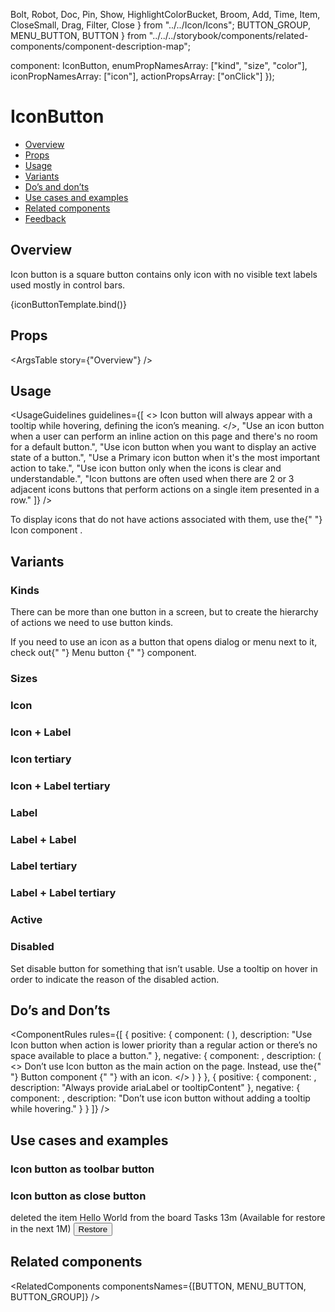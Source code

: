   Bolt,
  Robot,
  Doc,
  Pin,
  Show,
  HighlightColorBucket,
  Broom,
  Add,
  Time,
  Item,
  CloseSmall,
  Drag,
  Filter,
  Close
} from "../../Icon/Icons";
  BUTTON_GROUP,
  MENU_BUTTON,
  BUTTON
} from "../../../storybook/components/related-components/component-description-map";

  component: IconButton,
  enumPropNamesArray: ["kind", "size", "color"],
  iconPropNamesArray: ["icon"],
  actionPropsArray: ["onClick"]
});

<Meta
  title="Buttons/Icon Button"
  component={IconButton}
  argTypes={metaSettings.argTypes}
  decorators={metaSettings.decorators}
/>

<!--- Component template -->


<!--- Component documentation -->

# IconButton

- [Overview](#overview)
- [Props](#props)
- [Usage](#usage)
- [Variants](#variants)
- [Do’s and don’ts](#dos-and-donts)
- [Use cases and examples](#use-cases-and-examples)
- [Related components](#related-components)
- [Feedback](#feedback)

## Overview

Icon button is a square button contains only icon with no visible text labels used mostly in control bars.

<Canvas>
  <Story name="Overview" args={{ ariaLabel: "Close" }}>
    {iconButtonTemplate.bind()}
  </Story>
</Canvas>

## Props

<ArgsTable story={"Overview"} />

## Usage

<UsageGuidelines
  guidelines={[
    <>
      Icon button will always appear with a <Link href="/?path=/docs/popover-tooltip--overview">tooltip</Link> while
      hovering, defining the icon’s meaning.
    </>,
    "Use an icon button when a user can perform an inline action on this page and there's no room for a default button.",
    "Use icon button when you want to display an active state of a button.",
    "Use a Primary icon button when it's the most important action to take.",
    "Use icon button only when the icons is clear and understandable.",
    "Icon buttons are often used when there are 2 or 3 adjacent icons buttons that perform actions on a single item presented in a row."
  ]}
/>

<Tip title="Check yourself">
  To display icons that do not have actions associated with them, use the{" "}
  <Link href="/?path=/docs/components-icon--overview" size={Link.sizes.SMALL} withoutSpacing>
    Icon component
  </Link>
  .
</Tip>

## Variants

### Kinds

There can be more than one button in a screen, but to create the hierarchy of actions we need to use button kinds.

<Canvas>
  <Story name="Kinds">
    <div style={{ display: "flex", justifyContent: "space-evenly", alignItems: "center", width: "100%" }}>
      <IconButton icon={Close} kind={IconButton.kinds.PRIMARY} ariaLabel="My primary IconButton" />
      <IconButton icon={Close} kind={IconButton.kinds.TERTIARY} ariaLabel="My tertiary IconButton" />
    </div>
  </Story>
</Canvas>

<Tip>
  If you need to use an icon as a button that opens dialog or menu next to it, check out{" "}
  <Link href="/?path=/docs/buttons-menubutton--overview" size={Link.sizes.SMALL} withoutSpacing>
    Menu button
  </Link>{" "}
  component.
</Tip>

### Sizes

<Canvas>
  <Story name="Sizes">
    <div style={{ display: "flex", justifyContent: "space-evenly", alignItems: "center", width: "100%" }}>
      <IconButton
        size={IconButton.sizes.SMALL}
        icon={Close}
        kind={IconButton.kinds.PRIMARY}
        ariaLabel="My small IconButton"
        key="small"
      />
      <IconButton
        size={IconButton.sizes.LARGE}
        icon={Close}
        kind={IconButton.kinds.PRIMARY}
        ariaLabel="My large IconButton"
        key="large"
      />
    </div>
  </Story>
</Canvas>

### Icon

<Canvas>
  <Story name="Icon">
    <div style={{ display: "flex", justifyContent: "space-evenly", alignItems: "center", width: "100%" }}>
      <IconButton
        size={IconButton.sizes.SMALL}
        icon={Close}
        kind={IconButton.kinds.PRIMARY}
        ariaLabel="My Primary Small Icon Button"
      />
      <IconButton
        size={IconButton.sizes.LARGE}
        icon={Close}
        kind={IconButton.kinds.PRIMARY}
        ariaLabel="My Primary Large Icon Button"
      />
    </div>
  </Story>
</Canvas>

### Icon + Label

<Canvas>
  <Story name="Icon + Label">
    <div style={{ display: "flex", justifyContent: "space-evenly", alignItems: "center", width: "100%" }}>
      <IconButton
        size={IconButton.sizes.SMALL}
        icon={Close}
        kind={IconButton.kinds.PRIMARY}
        ariaLabel="My IconLabel Button"
        label="label"
      />
      <IconButton
        size={IconButton.sizes.LARGE}
        icon={Close}
        kind={IconButton.kinds.PRIMARY}
        ariaLabel="My IconLabel Button"
        label="label"
      />
    </div>
  </Story>
</Canvas>

### Icon tertiary

<Canvas>
  <Story name="Icon tertiary">
    <div style={{ display: "flex", justifyContent: "space-evenly", alignItems: "center", width: "100%" }}>
      <IconButton
        size={IconButton.sizes.SMALL}
        icon={Close}
        kind={IconButton.kinds.TERTIARY}
        ariaLabel="My Tertiary Small Icon Button"
      />
      <IconButton
        size={IconButton.sizes.LARGE}
        icon={Close}
        kind={IconButton.kinds.TERTIARY}
        ariaLabel="My Tertiary Large Icon Button"
      />
    </div>
  </Story>
</Canvas>

### Icon + Label tertiary

<Canvas>
  <Story name="Icon + Label tertiary">
    <div style={{ display: "flex", justifyContent: "space-evenly", alignItems: "center", width: "100%" }}>
      <IconButton
        size={IconButton.sizes.SMALL}
        icon={Close}
        kind={IconButton.kinds.TERTIARY}
        ariaLabel="My Tertiary Small Icon Button With Label"
        label="label"
      />
      <IconButton
        size={IconButton.sizes.LARGE}
        icon={Close}
        kind={IconButton.kinds.TERTIARY}
        ariaLabel="My Tertiary Large Icon Button With Label"
        label="label"
      />
    </div>
  </Story>
</Canvas>

### Label

<Canvas>
  <Story name="Label">
    <div style={{ display: "flex", justifyContent: "space-evenly", alignItems: "center", width: "100%" }}>
      <IconButton
        size={IconButton.sizes.SMALL}
        icon={Close}
        kind={IconButton.kinds.PRIMARY}
        ariaLabel="My Primary Small Label Button"
        labelInButton="01"
      />
      <IconButton
        size={IconButton.sizes.LARGE}
        icon={Close}
        kind={IconButton.kinds.PRIMARY}
        ariaLabel="My Primary Large Label Button"
        labelInButton="01"
      />
    </div>
  </Story>
</Canvas>

### Label + Label

<Canvas>
  <Story name="Label + Label">
    <div style={{ display: "flex", justifyContent: "space-evenly", alignItems: "center", width: "100%" }}>
      <IconButton
        size={IconButton.sizes.SMALL}
        icon={Close}
        kind={IconButton.kinds.PRIMARY}
        ariaLabel="My primary small Label Button"
        labelInButton="01"
        label="label"
      />
      <IconButton
        size={IconButton.sizes.LARGE}
        icon={Close}
        kind={IconButton.kinds.PRIMARY}
        ariaLabel="My primary large Label Button"
        labelInButton="01"
        label="label"
      />
    </div>
  </Story>
</Canvas>

### Label tertiary

<Canvas>
  <Story name="Label tertiary">
    <div style={{ display: "flex", justifyContent: "space-evenly", alignItems: "center", width: "100%" }}>
      <IconButton
        size={IconButton.sizes.SMALL}
        icon={Close}
        kind={IconButton.kinds.TERTIARY}
        ariaLabel="My tertiary small Label Button"
        labelInButton="01"
      />
      <IconButton
        size={IconButton.sizes.LARGE}
        icon={Close}
        kind={IconButton.kinds.TERTIARY}
        ariaLabel="My tertiary large Label Button"
        labelInButton="01"
      />
    </div>
  </Story>
</Canvas>

### Label + Label tertiary

<Canvas>
  <Story name="Label + Label tertiary">
    <div style={{ display: "flex", justifyContent: "space-evenly", alignItems: "center", width: "100%" }}>
      <IconButton
        size={IconButton.sizes.SMALL}
        icon={Close}
        kind={IconButton.kinds.TERTIARY}
        ariaLabel="My tertiary small Label Button"
        labelInButton="01"
        label="label"
      />
      <IconButton
        size={IconButton.sizes.LARGE}
        icon={Close}
        kind={IconButton.kinds.TERTIARY}
        ariaLabel="My tertiary large Label Button"
        labelInButton="01"
        label="label"
      />
    </div>
  </Story>
</Canvas>

### Active

<Canvas>
  <Story name="Active">
    <div style={{ display: "flex", justifyContent: "space-evenly", alignItems: "center", width: "100%" }}>
      <IconButton
        size={IconButton.sizes.LARGE}
        icon={Close}
        kind={IconButton.kinds.PRIMARY}
        ariaLabel="My active large IconButton"
        active
      />
      <IconButton
        size={IconButton.sizes.LARGE}
        icon={Close}
        kind={IconButton.kinds.TERTIARY}
        ariaLabel="My active large IconButton"
        active
      />
      <IconButton
        size={IconButton.sizes.LARGE}
        icon={Close}
        kind={IconButton.kinds.PRIMARY}
        ariaLabel="My active medium IconButton"
        active
        label="label"
      />
      <IconButton
        size={IconButton.sizes.LARGE}
        icon={Close}
        kind={IconButton.kinds.PRIMARY}
        ariaLabel="My active medium IconButton"
        active
        label="label"
        labelInButton="01"
      />
    </div>
  </Story>
</Canvas>

### Disabled

Set disable button for something that isn’t usable. Use a tooltip on hover in order to indicate the reason of the disabled action.

<Canvas>
  <Story name="Disabled">
    <div style={{ display: "flex", justifyContent: "space-evenly", alignItems: "center", width: "100%" }}>
      <IconButton
        size={IconButton.sizes.SMALL}
        icon={Close}
        kind={IconButton.kinds.PRIMARY}
        ariaLabel="My small disabled IconButton"
        disabledReason="This function is not available"
        disabled
      />
      <IconButton
        size={IconButton.sizes.LARGE}
        icon={Close}
        kind={IconButton.kinds.PRIMARY}
        ariaLabel="My large disabled IconButton"
        disabledReason="This function is not available"
        disabled
      />
      <IconButton
        size={IconButton.sizes.LARGE}
        icon={Close}
        kind={IconButton.kinds.TERTIARY}
        ariaLabel="My disabled large IconButton"
        disabledReason="This function is not available"
        disabled
      />
      <IconButton
        size={IconButton.sizes.LARGE}
        icon={Close}
        kind={IconButton.kinds.PRIMARY}
        ariaLabel="My disabled large IconButton"
        label="label"
        disabledReason="This function is not available"
        disabled
      />
      <IconButton
        size={IconButton.sizes.LARGE}
        icon={Close}
        kind={IconButton.kinds.TERTIARY}
        ariaLabel="My disabled large IconButton"
        label="label"
        disabledReason="This function is not available"
        disabled
      />
    </div>
  </Story>
</Canvas>

## Do’s and Don’ts

<ComponentRules
  rules={[
    {
      positive: {
        component: (
          <DialogContentContainer>
            <IconButton icon={Pin} ariaLabel="Pin to top" />
            <IconButton icon={Show} ariaLabel="Show all" />
            <IconButton icon={Broom} ariaLabel="Clear style" />
          </DialogContentContainer>
        ),
        description:
          "Use Icon button when action is lower priority than a regular action or there’s no space available to place a button."
      },
      negative: {
        component: <IconButton icon={Add} kind={IconButton.kinds.PRIMARY} ariaLabel="Add item" />,
        description: (
          <>
            Don’t use Icon button as the main action on the page. Instead, use the{" "}
            <Link href="/?path=/docs/buttons-button--overview" withoutSpacing>
              Button component
            </Link>{" "}
            with an icon.
          </>
        )
      }
    },
    {
      positive: {
        component: <IconButton icon={Bolt} ariaLabel="Quick Search" />,
        description: "Always provide ariaLabel or tooltipContent"
      },
      negative: {
        component: <IconButton icon={Bolt} />,
        description: "Don’t use icon button without adding a tooltip while hovering."
      }
    }
  ]}
/>

## Use cases and examples

### Icon button as toolbar button

<Canvas>
  <Story name="Icon button as toolbar button">
    <Flex
      className={classes.dashboard}
      direction={Flex.directions.COLUMN}
      align={Flex.align.START}
      style={{ width: "50%" }}
    >
      <Flex className={classes.dashboardHeader} gap={Flex.gaps.SMALL}>
        <Icon icon={Drag} />
        <Heading type={Heading.types.h5} value="Widget name" />
        <IconButton icon={Filter} ariaLabel="Filter the widget by everything" size={IconButton.sizes.SMALL} />
      </Flex>
      <div className={classes.dashboardContent} />
    </Flex>
  </Story>
</Canvas>

### Icon button as close button

<Canvas>
  <Story name="Icon button as close button">
    <Flex style={{ width: "100%" }}>
      <Flex className={classes.recycleBin} style={{ width: "100%" }} justify={Flex.justify.START} gap={Flex.gaps.LARGE}>
        <Flex
          direction={Flex.directions.COLUMN}
          className={classes.recycleBinTitleContainer}
          justify={Flex.justify.CENTER}
        >
          <Icon icon={Item} iconSize={40} />
          <Heading className={classes.recycleBinTitle} type={Heading.types.h5} value="Item" id="l3-recycle-bin-title" />
        </Flex>
        <Avatar size={Avatar.sizes.LARGE} src={person1} type={Avatar.types.IMG} />
        <Flex
          direction={Flex.directions.COLUMN}
          className={classes.recycleBinContent}
          align={Flex.justify.START}
          ariaLabelledby="l3-recycle-bin-title"
        >
          <Flex gap={Flex.gaps.XS}>
            <LinkComponent text="Hadas Farhi" />
            <span>deleted the item </span>
            <span className={classes.recycleBinItemName}>Hello World</span>
            <span>from the board</span>
          </Flex>
          <span className={classes.recycleBinBoardName}>Tasks</span>
          <Flex gap={Flex.gaps.XS} className={classes.recycleBinSubNote}>
            <Icon icon={Time} />
            <span className={classes.recycleBinTimeStamp}>13m</span>
            <span>(Available for restore in the next 1M)</span>
          </Flex>
        </Flex>
        <Button className={classes.recycleBinRestoreButton}>Restore</Button>
      </Flex>
    </Flex>
    <IconButton icon={CloseSmall} ariaLabel="Remove from Recycle bin" />
  </Story>
</Canvas>

## Related components

<RelatedComponents componentsNames={[BUTTON, MENU_BUTTON, BUTTON_GROUP]} />
